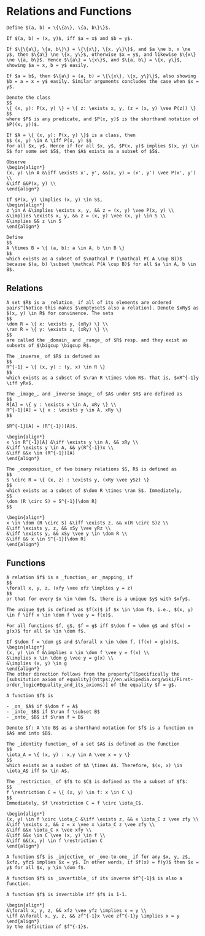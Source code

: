 # Relations and Functions 

```definition
Define $(a, b) = \{\{a\}, \{a, b\}\}$.
```

```theorem
If $(a, b) = (x, y)$, iff $a = x$ and $b = y$. 
```

```proof
If $\{\{a\}, \{a, b\}\} = \{\{x\}, \{x, y\}\}$, and $a \ne b, x \ne y$, then $\{a\} \ne \{x, y\}$, otherwise $x = y$, and likewise $\{x\} \ne \{a, b\}$. Hence $\{a\} = \{x\}$, and $\{a, b\} = \{x, y\}$, showing $a = x, b = y$ easily. 

If $a = b$, then $\{a\} = (a, b) = \{\{x\}, \{x, y\}\}$, also showing $b = a = x = y$ easily. Similar arguments concludes the case when $x = y$. 
```

```definition
Denote the class
$$
\{ (x, y): P(x, y) \} = \{ z: \exists x, y, (z = (x, y) \vee P(z)) \} 
$$
where $P$ is any predicate, and $P(x, y)$ is the shorthand notation of $P((x, y))$. 
```

```proposition
If $A = \{ (x, y): P(x, y) \}$ is a class, then 
$$ (x, y) \in A \iff P(x, y) $$
for all $x, y$. Hence if for all $x, y$, $P(x, y)$ implies $(x, y) \in S$ for some set $S$, then $A$ exists as a subset of $S$. 
```

```proof
Observe
\begin{align*}
(x, y) \in A &\iff \exists x', y', &&(x, y) = (x', y') \vee P(x', y') \\ 
&\iff &&P(x, y) \\ 
\end{align*}

If $P(x, y) \implies (x, y) \in S$, 
\begin{align*} 
z \in A &\implies \exists x, y, && z = (x, y) \vee P(x, y) \\ 
&\implies \exists x, y, && z = (x, y) \vee (x, y) \in S \\ 
&\implies && z \in S
\end{align*}
```

```definition
Define
$$
A \times B = \{ (a, b): a \in A, b \in B \}
$$
which exists as a subset of $\mathcal P (\mathcal P( A \cup B))$ because $(a, b) \subset \mathcal P(A \cup B)$ for all $a \in A, b \in B$. 
```

## Relations

```definition
A set $R$ is a _relation_ if all of its elements are ordered pairs^[Notice this makes $\emptyset$ also a relation]. Denote $xRy$ as $(x, y) \in R$ for convinence. The sets 
$$
\dom R = \{ x: \exists y, (xRy) \} \\ 
\ran R = \{ y: \exists x, (xRy) \} \\ 
$$
are called the _domain_ and _range_ of $R$ resp. and they exist as subsets of $\bigcup \bigcup R$. 

The _inverse_ of $R$ is defined as 
$$
R^{-1} = \{ (x, y) : (y, x) \in R \}
$$
which exists as a subset of $\ran R \times \dom R$. That is, $xR^{-1}y \iff yRx$.
```

```definition
The _image_, and _inverse image_ of $A$ under $R$ are defined as 
$$
R[A] = \{ y : \exists x \in A, xRy \} \\ 
R^{-1}[A] = \{ x : \exists y \in A, xRy \}
$$
```

```theorem
$R^{-1}[A] = (R^{-1})[A]$. 
```

```proof
\begin{align*}
x \in R^{-1}[A] &\iff \exists y \in A, && xRy \\ 
&\iff \exists y \in A, && y(R^{-1})x \\ 
&\iff &&x \in (R^{-1})[A]
\end{align*}
```

```definition
The _composition_ of two binary relations $S, R$ is defined as 
$$
S \circ R = \{ (x, z) : \exists y, (xRy \vee ySz) \}
$$
which exists as a subset of $\dom R \times \ran S$. Immediately, 
$$
\dom (R \circ S) = S^{-1}[\dom R]
$$
```

```proof
\begin{align*}
x \in \dom (R \circ S) &\iff \exists z, && x(R \circ S)z \\ 
&\iff \exists y, z, && xSy \vee yRz \\ 
&\iff \exists y, && xSy \vee y \in \dom R \\ 
&\iff && x \in S^{-1}[\dom R]
\end{align*}
```

## Functions

```definition
A relation $f$ is a _function_ or _mapping_ if 
$$
\forall x, y, z, (xfy \vee xfz \implies y = z) 
$$
or that for every $x \in \dom f$, there is a unique $y$ with $xfy$. 

The unique $y$ is defined as $f(x)$ if $x \in \dom f$, i.e., $(x, y) \in f \iff x \in \dom f \vee y = f(x)$. 
```

```proposition
For all functions $f, g$, $f = g$ iff $\dom f = \dom g$ and $f(x) = g(x)$ for all $x \in \dom f$. 
```

```proof
If $\dom f = \dom g$ and $\forall x \in \dom f, (f(x) = g(x))$, 
\begin{align*}
(x, y) \in f &\implies x \in \dom f \vee y = f(x) \\ 
&\implies x \in \dom g \vee y = g(x) \\ 
&\implies (x, y) \in g
\end{align*}
The other direction follows from the property^[Specifically the [subsitution axiom of equality](https://en.wikipedia.org/wiki/First-order_logic#Equality_and_its_axioms)] of the equality $f = g$. 
```

```definition
A function $f$ is 

- _on_ $A$ if $\dom f = A$
- _into_ $B$ if $\ran f \subset B$
- _onto_ $B$ if $\ran f = B$
  
Denote $f: A \to B$ as a shorthand notation for $f$ is a function on $A$ and into $B$. 
```

```definition
The _identity function_ of a set $A$ is defined as the function 
$$
\iota_A = \{ (x, y) : x,y \in A \vee x = y \} 
$$
which exists as a susbet of $A \times A$. Therefore, $(x, x) \in \iota_A$ iff $x \in A$. 
```

```definition
The _restriction_ of $f$ to $C$ is defined as the a subset of $f$:  
$$
f \restriction C = \{ (x, y) \in f: x \in C \}
$$
Immediately, $f \restriction C = f \circ \iota_C$. 
```

```proof
\begin{align*}
(x, y) \in f \circ \iota_C &\iff \exists z, && x \iota_C z \vee zfy \\ 
&\iff \exists z, && z = x \vee x \iota_C z \vee zfy \\ 
&\iff &&x \iota_C x \vee xfy \\ 
&\iff &&x \in C \vee (x, y) \in f \\ 
&\iff &&(x, y) \in f \restriction C
\end{align*}
```

```definition
A function $f$ is _injective_ or _one-to-one_ if for any $x, y, z$, $xfz, yfz$ implies $x = y$. In other words, if $f(x) = f(y)$ then $x = y$ for all $x, y \in \dom f$. 
```

```definition
A function $f$ is _invertible_ if its inverse $f^{-1}$ is also a function. 
```

```theorem
A function $f$ is invertible iff $f$ is 1-1. 
```

```proof
\begin{align*}
&\forall x, y, z, && xfz \vee yfz \implies x = y \\ 
\iff &\forall x, y, z, && zf^{-1}x \vee zf^{-1}y \implies x = y
\end{align*}
by the definition of $f^{-1}$. 
```